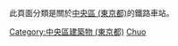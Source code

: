 {{東京都區部行政區劃分類導航|鐵路車站}}
此頁面分類是關於[[中央區_(東京都)|中央區 (東京都)]]的鐵路車站。
{{Commonscat|Train stations in Chuo ward, Tokyo}}
[[Category:中央區建築物_(東京都)|Category:中央區建築物 (東京都)]]
[[Category:東京都區部鐵路車站|Chuo]]